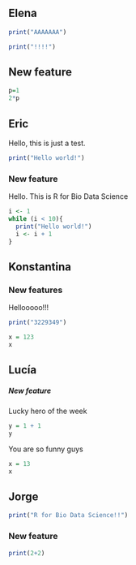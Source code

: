 ## Elena

```r
print("AAAAAAA")
```

```r
print("!!!!")
```

## New feature

```r
p=1
2*p
```

## Eric

Hello, this is just a test.

```r
print("Hello world!")
```

### New feature 

Hello. This is R for Bio Data Science

```r
i <- 1
while (i < 10){
  print("Hello world!")
  i <- i + 1
}
```

## Konstantina

### New features

Hellooooo!!!

```r
print("3229349")
```

```r
x = 123
x
```

## Lucía

##### New feature

Lucky hero of the week

```r
y = 1 + 1
y
```

You are so funny guys

```r
x = 13
x
```

## Jorge

```r
print("R for Bio Data Science!!")
```

### New feature

```r
print(2+2)
```
